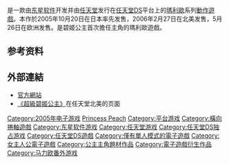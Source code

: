 {{Multiple issues|
{{Expand|time=2018-03-21T04:44:23+00:00}}
{{Unreferenced|time=2018-03-21T04:44:23+00:00}}
}}
{{noteTA
| G1=Games
| G2=Mario
}}
{{Infobox VG
| title=超級碧姬公主
| japanese=スーパープリンセスピーチ
| english=Super Princess Peach
| image= Image:Super Princess Peach.jpg
| caption= 游戏日版封面
| developer= [[东星软件|东星软件]]
| publisher= [[任天堂|任天堂]]
| director= 今井章夫、田岛梓
| producer= 南本康博、山上仁志
| designer= {{tsl|en|Takayuki Ikeda|池田孝行}}
| composer= 藤原玲
| released={{vgr|JP|2005年10月20日|NA|2006年2月27日|EU|2006年5月26日}}
| genre=[[平台游戏|平台]]
| modes=[[单人游戏|单人]]
| platforms=[[任天堂DS|任天堂DS]]
}}

{{vgname|超級碧姬公主|ja=スーパープリンセスピーチ|en=Super Princess Peach|cn=超级桃花公主|tw=超級碧姬公主|hk=tw}}是一款由[[东星软件|东星软件]]开发并由[[任天堂|任天堂]]发行在[[任天堂DS|任天堂DS]]平台上的[[瑪利歐系列|瑪利歐]]系列[[動作遊戲|動作遊戲]]。本作於2005年10月20日在日本率先发售，2006年2月27日在北美发售，5月26日在欧洲发售。是碧姬公主首次擔任主角的瑪利歐遊戲。

== 参考资料 ==
{{Reflist}}

== 外部連結 ==

* [http://www.nintendo.co.jp/ds/aspj/ 官方網站]{{ja}}
* [http://www.nintendo.com/games/detail/0b970a5a-f74c-4501-9b14-d2f08ff7de52 《超級碧姬公主》]在任天堂北美的页面{{en}}

{{Mario series}}

{{DEFAULTSORT:Super Princess Peach}}
[[Category:2005年电子游戏|Category:2005年电子游戏]]
[[Category:瑪利歐系列電子遊戲|Princess Peach]]
[[Category:平台游戏|Category:平台游戏]]
[[Category:橫向捲軸遊戲|Category:橫向捲軸遊戲]]
[[Category:东星软件游戏|Category:东星软件游戏]]
[[Category:任天堂游戏|Category:任天堂游戏]]
[[Category:任天堂DS独占游戏|Category:任天堂DS独占游戏]]
[[Category:任天堂DS遊戲|Category:任天堂DS遊戲]]
[[Category:僅有單人模式的電子遊戲|Category:僅有單人模式的電子遊戲]]
[[Category:女主人公電子遊戲|Category:女主人公電子遊戲]]
[[Category:公主主角題材作品|Category:公主主角題材作品]]
[[Category:電子遊戲衍生作品|Category:電子遊戲衍生作品]]
[[Category:马力欧番外游戏|Category:马力欧番外游戏]]


{{action-videogame-stub}}